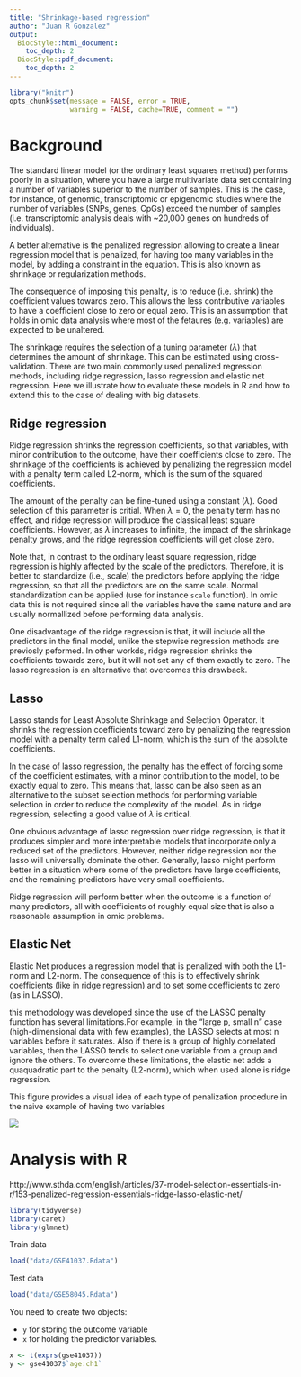 ```yaml
---
title: "Shrinkage-based regression"
author: "Juan R Gonzalez"
output:
  BiocStyle::html_document:
    toc_depth: 2
  BiocStyle::pdf_document:
    toc_depth: 2
---
```


```r
library("knitr")
opts_chunk$set(message = FALSE, error = TRUE, 
               warning = FALSE, cache=TRUE, comment = "")
```


# Background

The standard linear model (or the ordinary least squares method) performs poorly in a situation, where you have a large multivariate data set containing a number of variables superior to the number of samples. This is the case, for instance, of genomic, transcriptomic or epigenomic studies where the number of variables (SNPs, genes, CpGs) exceed the number of samples (i.e. transcriptomic analysis deals with ~20,000 genes on hundreds of individuals).

A better alternative is the penalized regression allowing to create a linear regression model that is penalized, for having too many variables in the model, by adding a constraint in the equation. This is also known as shrinkage or regularization methods.

The consequence of imposing this penalty, is to reduce (i.e. shrink) the coefficient values towards zero. This allows the less contributive variables to have a coefficient close to zero or equal zero. This is an assumption that holds in omic data analysis where most of the fetaures (e.g. variables) are expected to be unaltered.

The shrinkage requires the selection of a tuning parameter ($\lambda$) that determines the amount of shrinkage. This can be estimated using cross-validation. There are two main commonly used penalized regression methods, including ridge regression, lasso regression and elastic net regression. Here we illustrate how to evaluate these models in R and how to extend this to the case of dealing with big datasets.

## Ridge regression

Ridge regression shrinks the regression coefficients, so that variables, with minor contribution to the outcome, have their coefficients close to zero. The shrinkage of the coefficients is achieved by penalizing the regression model with a penalty term called L2-norm, which is the sum of the squared coefficients.

The amount of the penalty can be fine-tuned using a constant ($\lambda$). Good selection of this parameter is critial. When $\lambda=0$, the penalty term has no effect, and ridge regression will produce the classical least square coefficients. However, as $\lambda$ increases to infinite, the impact of the shrinkage penalty grows, and the ridge regression coefficients will get close zero.

Note that, in contrast to the ordinary least square regression, ridge regression is highly affected by the scale of the predictors. Therefore, it is better to standardize (i.e., scale) the predictors before applying the ridge regression, so that all the predictors are on the same scale. Normal standardization can be applied (use for instance `scale` function). In omic data this is not required since all the variables have the same nature and are usually normallized before performing data analysis. 

One disadvantage of the ridge regression is that, it will include all the predictors in the final model, unlike the stepwise regression methods are previosly peformed. In other workds, ridge regression shrinks the coefficients towards zero, but it will not set any of them exactly to zero. The lasso regression is an alternative that overcomes this drawback.

## Lasso

Lasso stands for Least Absolute Shrinkage and Selection Operator. It shrinks the regression coefficients toward zero by penalizing the regression model with a penalty term called L1-norm, which is the sum of the absolute coefficients.

In the case of lasso regression, the penalty has the effect of forcing some of the coefficient estimates, with a minor contribution to the model, to be exactly equal to zero. This means that, lasso can be also seen as an alternative to the subset selection methods for performing variable selection in order to reduce the complexity of the model. As in ridge regression, selecting a good value of $\lambda$ is critical.

One obvious advantage of lasso regression over ridge regression, is that it produces simpler and more interpretable models that incorporate only a reduced set of the predictors. However, neither ridge regression nor the lasso will universally dominate the other. Generally, lasso might perform better in a situation where some of the predictors have large coefficients, and the remaining predictors have very small coefficients.

Ridge regression will perform better when the outcome is a function of many predictors, all with coefficients of roughly equal size that is also a reasonable assumption in omic problems.

## Elastic Net

Elastic Net produces a regression model that is penalized with both the L1-norm and L2-norm. The consequence of this is to effectively shrink coefficients (like in ridge regression) and to set some coefficients to zero (as in LASSO). 

this methodology was developed since the use of the LASSO penalty function has several limitations.For example, in the "large p, small n" case (high-dimensional data with few examples), the LASSO selects at most n variables before it saturates. Also if there is a group of highly correlated variables, then the LASSO tends to select one variable from a group and ignore the others. To overcome these limitations, the elastic net adds a quaquadratic part to the penalty (L2-norm), which when used alone is ridge regression. 

This figure provides a visual idea of each type of penalization procedure in the naive example of having two variables

![]("figures/lasso_ridge.png")


# Analysis with R

http://www.sthda.com/english/articles/37-model-selection-essentials-in-r/153-penalized-regression-essentials-ridge-lasso-elastic-net/

```r
library(tidyverse)
library(caret)
library(glmnet)
```

Train data

```r
load("data/GSE41037.Rdata")
```

Test data

```r
load("data/GSE58045.Rdata")
```


You need to create two objects:

- `y` for storing the outcome variable
- `x` for holding the predictor variables. 

```r
x <- t(exprs(gse41037))
y <- gse41037$`age:ch1`
```

